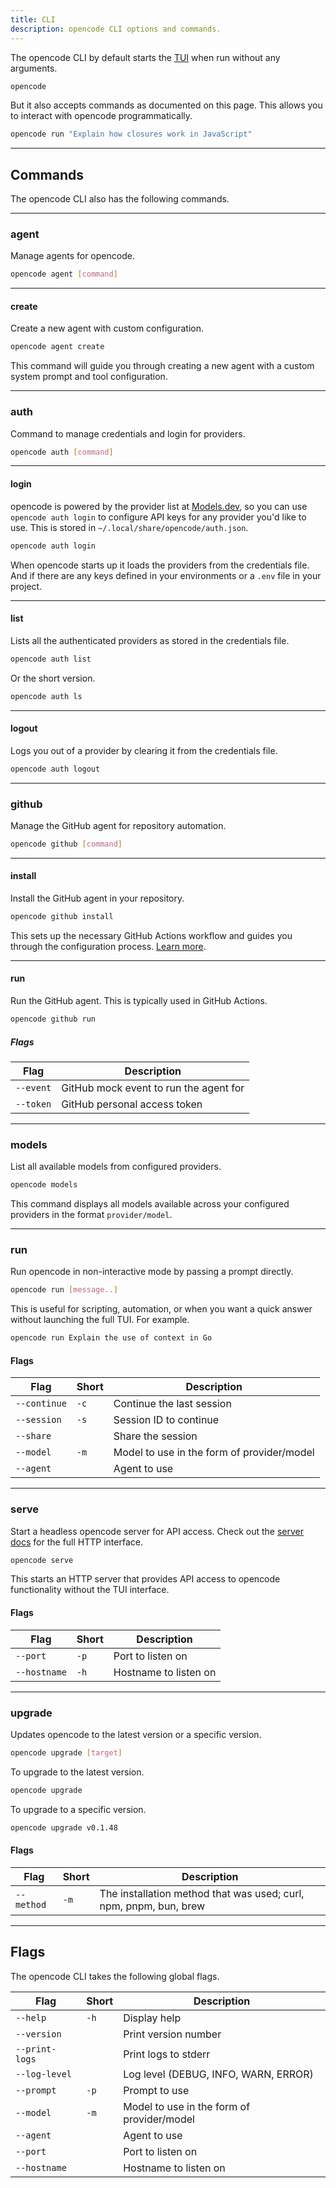 ```yaml
---
title: CLI
description: opencode CLI options and commands.
---
```



The opencode CLI by default starts the [TUI](/docs/tui) when run without any arguments.

```bash
opencode
```

But it also accepts commands as documented on this page. This allows you to interact with opencode programmatically.

```bash
opencode run "Explain how closures work in JavaScript"
```



---

## Commands

The opencode CLI also has the following commands.

---

### agent

Manage agents for opencode.

```bash
opencode agent [command]
```

---

#### create

Create a new agent with custom configuration.

```bash
opencode agent create
```

This command will guide you through creating a new agent with a custom system prompt and tool configuration.

---

### auth

Command to manage credentials and login for providers.

```bash
opencode auth [command]
```

---

#### login

opencode is powered by the provider list at [Models.dev](https://models.dev), so you can use `opencode auth login` to configure API keys for any provider you'd like to use. This is stored in `~/.local/share/opencode/auth.json`.

```bash
opencode auth login
```

When opencode starts up it loads the providers from the credentials file. And if there are any keys defined in your environments or a `.env` file in your project.

---

#### list

Lists all the authenticated providers as stored in the credentials file.

```bash
opencode auth list
```

Or the short version.

```bash
opencode auth ls
```

---

#### logout

Logs you out of a provider by clearing it from the credentials file.

```bash
opencode auth logout
```

---

### github

Manage the GitHub agent for repository automation.

```bash
opencode github [command]
```

---

#### install

Install the GitHub agent in your repository.

```bash
opencode github install
```

This sets up the necessary GitHub Actions workflow and guides you through the configuration process. [Learn more](/docs/github).

---

#### run

Run the GitHub agent. This is typically used in GitHub Actions.

```bash
opencode github run
```

##### Flags

| Flag      | Description                            |
| --------- | -------------------------------------- |
| `--event` | GitHub mock event to run the agent for |
| `--token` | GitHub personal access token           |

---

### models

List all available models from configured providers.

```bash
opencode models
```

This command displays all models available across your configured providers in the format `provider/model`.

---

### run

Run opencode in non-interactive mode by passing a prompt directly.

```bash
opencode run [message..]
```

This is useful for scripting, automation, or when you want a quick answer without launching the full TUI. For example.

```bash "opencode run"
opencode run Explain the use of context in Go
```

#### Flags

| Flag         | Short | Description                                |
| ------------ | ----- | ------------------------------------------ |
| `--continue` | `-c`  | Continue the last session                  |
| `--session`  | `-s`  | Session ID to continue                     |
| `--share`    |       | Share the session                          |
| `--model`    | `-m`  | Model to use in the form of provider/model |
| `--agent`    |       | Agent to use                               |

---

### serve

Start a headless opencode server for API access. Check out the [server docs](/docs/server) for the full HTTP interface.

```bash
opencode serve
```

This starts an HTTP server that provides API access to opencode functionality without the TUI interface.

#### Flags

| Flag         | Short | Description           |
| ------------ | ----- | --------------------- |
| `--port`     | `-p`  | Port to listen on     |
| `--hostname` | `-h`  | Hostname to listen on |

---

### upgrade

Updates opencode to the latest version or a specific version.

```bash
opencode upgrade [target]
```

To upgrade to the latest version.

```bash
opencode upgrade
```

To upgrade to a specific version.

```bash
opencode upgrade v0.1.48
```

#### Flags

| Flag       | Short | Description                                                       |
| ---------- | ----- | ----------------------------------------------------------------- |
| `--method` | `-m`  | The installation method that was used; curl, npm, pnpm, bun, brew |

---

## Flags

The opencode CLI takes the following global flags.

| Flag           | Short | Description                                |
| -------------- | ----- | ------------------------------------------ |
| `--help`       | `-h`  | Display help                               |
| `--version`    |       | Print version number                       |
| `--print-logs` |       | Print logs to stderr                       |
| `--log-level`  |       | Log level (DEBUG, INFO, WARN, ERROR)       |
| `--prompt`     | `-p`  | Prompt to use                              |
| `--model`      | `-m`  | Model to use in the form of provider/model |
| `--agent`      |       | Agent to use                               |
| `--port`       |       | Port to listen on                          |
| `--hostname`   |       | Hostname to listen on                      |
